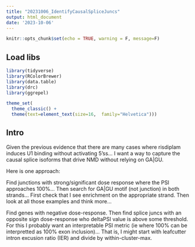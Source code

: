 ```yaml
---
title: "20231006_IdentifyCausalSpliceJuncs"
output: html_document
date: '2023-10-06'
---
```



```r
knitr::opts_chunk$set(echo = TRUE, warning = F, message=F)
```

## Load libs
```r
library(tidyverse)
library(RColorBrewer)
library(data.table)
library(drc)
library(ggrepel)

theme_set(
  theme_classic() +
  theme(text=element_text(size=16,  family="Helvetica")))
```

## Intro

Given the previous evidence that there are many cases where risdiplam induces U1 binding without activating 5'ss... I want a way to capture the causal splice isoforms that drive NMD without relying on GA|GU.


Here is one approach:

Find junctions with strong/significant dose response where the PSI approaches 100%... Then search for GA|GU motif (not junction) in both strands... First check that I see enrichment on the appropriate strand. Then look at all those examples and think more...

Find genes with negative dose-response. Then find splice juncs with an opposite sign dose-response who deltaPSI value is above some threshold. For this I probably want an interpretable PSI metric (ie where 100% can be interpretted as 100% exon inclusion)... That is, I might start with leafcutter intron excusion ratio (IER) and divide by within-cluster-max.
